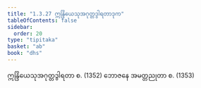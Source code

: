 ```yaml
---
title: "1.3.27 ဣန္ဒြိယေသုအဂုတ္တဒွါရတာဒုက"
tableOfContents: false
sidebar:
  order: 20
type: "tipitaka"
basket: "ab"
book: "dhs"
---
```



<DynamicBreadcrumb />

<Division number="149" book="dhs">

<Paragraph number="334" book="dhs">
ဣန္ဒြိယေသုအဂုတ္တဒွါရတာ စ. (<Emphasis>1352</Emphasis>)
</Paragraph>

<Paragraph number="335" book="dhs">
ဘောဇနေ အမတ္တညုတာ စ. (<Emphasis>1353</Emphasis>)
</Paragraph>
</Division>